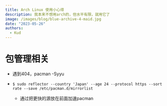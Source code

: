 ```yaml
---
title: Arch Linux 使用小心得
description: 我本来不想用arch的，但水平有限，就用它了
image: /images/blog/blue-archive-4-maid.jpg
date: "2023-05-26"
authors:
  - Kud
---
```


# 包管理相关

- 遇到404，pacman -Syyu

- `$ sudo reflector --country 'Japan' --age 24 --protocol https --sort rate --save /etc/pacman.d/mirrorlist`
  - 通过把更快的源放在前面加速pacman
